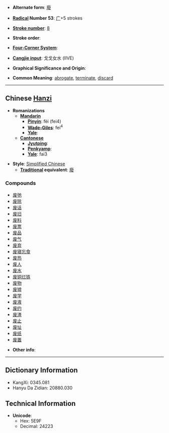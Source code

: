 * '''Alternate form''': [[廢]]

* '''[[Wiktionary:Chinese radical index| Radical]] Number 53''': [[Wiktionary:Chinese radical index 广|广]]+5 strokes

* '''[[Wiktionary:Chinese total strokes index|Stroke number]]''': [[Wiktionary:Chinese total strokes index 8|8]]

* '''Stroke order''': 

* '''[[Wiktionary:Chinese four corner index|Four-Corner System]]''': 

* '''[[Wiktionary:Chinese Cangjie index|Cangjie input]]''': 戈戈女水 (IIVE)

* '''Graphical Significance and Origin''': 

* '''Common Meaning''': [[abrogate]], [[terminate]], [[discard]]

----

== Chinese [[Hanzi]] ==

* '''Romanizations'''
** '''[[Mandarin]]'''
*** '''[[Pinyin]]''': fèi (fei4)
*** '''[[Wade-Giles]]''': fei<sup>4</sup>
*** '''[[Yale]]''': 
** '''[[Cantonese]]'''
*** '''[[Jyutping]]''':
*** '''[[Penkyamp]]''': 
*** '''[[Yale]]''': fai3

* '''Style''': [[Simplified Chinese]] 
** '''[[Traditional Chinese|Traditional]] equivalent''': [[廢]]

===Compounds===
*[[废弛]]
*[[废除]]
*[[废话]]
*[[废旧]]
*[[废料]]
*[[废票]]
*[[废品]]
*[[废气]]
*[[废弃]]
*[[废寝忘食]]
*[[废热]]
*[[废人]]
*[[废水]]
*[[废铜烂铁]]
*[[废物]]
*[[废墟]]
*[[废学]]
*[[废液]]
*[[废约]]
*[[废渣]]
*[[废止]]
*[[废址]]
*[[废纸]]
*[[废置]]

* '''Other info''': 

----

== Dictionary Information ==

* KangXi: 0345.081
* Hanyu Da Zidian: 20880.030

== Technical Information ==

* '''Unicode''':
** Hex: 5E9F
** Decimal: 24223